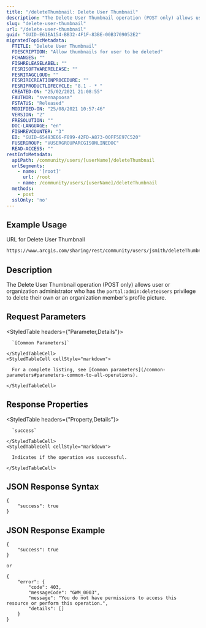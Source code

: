 ```yaml
---
title: "/deleteThumbnail: Delete User Thumbnail"
description: "The Delete User Thumbnail operation (POST only) allows user or organization administrator who has the portal:admin:deleteUsers  privilege to delete their own or an organization member's profile picture."
slug: "delete-user-thumbnail"
url: "/delete-user-thumbnail"
guid: "GUID-E61EA154-BB32-4F1F-83BE-00B3709052E2"
migratedTopicMetadata:
  FTITLE: "Delete User Thumbnail"
  FDESCRIPTION: "Allow thumbnails for user to be deleted"
  FCHANGES: ""
  FISHRELEASELABEL: ""
  FESRISOFTWARERELEASE: ""
  FESRITAGCLOUD: ""
  FESRIRECREATIONPROCEDURE: ""
  FESRIPRODUCTLIFECYCLE: "8.1 - * "
  CREATED-ON: "25/02/2021 21:08:55"
  FAUTHOR: "svennapoosa"
  FSTATUS: "Released"
  MODIFIED-ON: "25/08/2021 10:57:46"
  VERSION: "2"
  FRESOLUTION: ""
  DOC-LANGUAGE: "en"
  FISHREVCOUNTER: "3"
  ED: "GUID-65493E66-F899-42FD-A873-00FF5E97C520"
  FUSERGROUP: "VUSERGROUPARCGISONLINEDOC"
  READ-ACCESS: ""
restInfoMetadata:
  apiPath: /community/users/[userName]/deleteThumbnail
  urlSegments:
    - name: '[root]'
      url: /root
    - name: /community/users/[userName]/deleteThumbnail
  methods:
    - post
  sslOnly: 'no'
---
```


## Example Usage

URL for Delete User Thumbnail

```markdown
https://www.arcgis.com/sharing/rest/community/users/jsmith/deleteThumbnail
```

## Description

The Delete User Thumbnail operation (POST only) allows user or organization administrator who has the `portal:admin:deleteUsers` privilege to delete their own or an organization member's profile picture.

## Request Parameters 

<StyledTable headers={"Parameter,Details"}>
  <StyledTableRow>
    <StyledTableCell cellStyle="markdown">

      `[Common Parameters]` 

    </StyledTableCell>
    <StyledTableCell cellStyle="markdown">

      For a complete listing, see [Common parameters](/common-parameters#parameters-common-to-all-operations).

    </StyledTableCell>
  </StyledTableRow>
</StyledTable>

## Response Properties

<StyledTable headers={"Property,Details"}>
  <StyledTableRow>
    <StyledTableCell cellStyle="markdown">

      `success` 

    </StyledTableCell>
    <StyledTableCell cellStyle="markdown">

      Indicates if the operation was successful.

    </StyledTableCell>
  </StyledTableRow>
</StyledTable>

## JSON Response Syntax

```other
{
	"success": true
}
``` 

## JSON Response Example

```other
{
	"success": true
}

or 

{
	"error": {
		"code": 403,
		"messageCode": "GWM_0003",
		"message": "You do not have permissions to access this resource or perform this operation.",
		"details": []
	}
}
```

 
